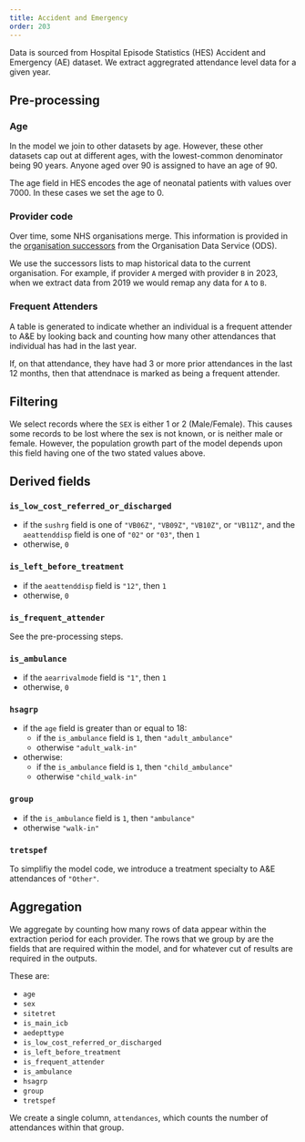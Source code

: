 ```yaml
---
title: Accident and Emergency
order: 203
---
```


Data is sourced from Hospital Episode Statistics (HES) Accident and Emergency (AE) dataset.
We extract aggregrated attendance level data for a given year.

## Pre-processing

### Age

In the model we join to other datasets by age. However, these other datasets cap out at different ages, with the
lowest-common denominator being 90 years.
Anyone aged over 90 is assigned to have an age of 90.

The age field in HES encodes the age of neonatal patients with values over 7000.
In these cases we set the age to 0.

### Provider code

Over time, some NHS organisations merge.
This information is provided in the [organisation successors][ods_succ] from the Organisation Data Service (ODS).

[ods_succ]: https://digital.nhs.uk/services/organisation-data-service/export-data-files/csv-downloads/miscellaneous

We use the successors lists to map historical data to the current organisation.
For example, if provider `A` merged with provider `B` in 2023, when we extract data from 2019 we would remap any data
for `A` to `B`.

### Frequent Attenders

A table is generated to indicate whether an individual is a frequent attender to A&E by looking back and counting how many other attendances that individual has had in the last year.

If, on that attendance, they have had 3 or more prior attendances in the last 12 months, then that attendnace is marked as being a frequent attender.

## Filtering

We select records where the `SEX` is either 1 or 2 (Male/Female). This causes some records to be lost where the sex is
not known, or is neither male or female. However, the population growth part of the model depends upon this field having
one of the two stated values above.

## Derived fields

### `is_low_cost_referred_or_discharged`

- if the `sushrg` field is one of `"VB06Z"`, `"VB09Z"`, `"VB10Z"`, or `"VB11Z"`, and the `aeattenddisp` field is one of `"02"` or `"03"`, then `1`
- otherwise, `0`

### `is_left_before_treatment`
    
- if the `aeattenddisp` field is `"12"`, then `1`
- otherwise, `0`

### `is_frequent_attender`

See the pre-processing steps.

### `is_ambulance`

- if the `aearrivalmode` field is `"1"`, then `1`
- otherwise, `0`

### `hsagrp`

- if the `age` field is greater than or equal to 18:
  - if the `is_ambulance` field is `1`, then `"adult_ambulance"`
  - otherwise `"adult_walk-in"`
- otherwise:
  - if the `is_ambulance` field is `1`, then `"child_ambulance"`
  - otherwise `"child_walk-in"`
  
### `group`

- if the `is_ambulance` field is `1`, then `"ambulance"`
- otherwise `"walk-in"`

### `tretspef`

To simplifiy the model code, we introduce a treatment specialty to A&E attendances of `"Other"`.

## Aggregation

We aggregate by counting how many rows of data appear within the extraction period for each provider.
The rows that we group by are the fields that are required within the model, and for whatever cut of results are required in the outputs.

These are:

- `age`
- `sex`
- `sitetret`
- `is_main_icb`
- `aedepttype`
- `is_low_cost_referred_or_discharged`
- `is_left_before_treatment`
- `is_frequent_attender`
- `is_ambulance`
- `hsagrp`
- `group`
- `tretspef`

We create a single column, `attendances`, which counts the number of attendances within that group.
